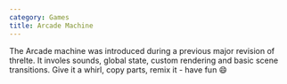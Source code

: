 ```yaml
---
category: Games
title: Arcade Machine
---
```


The Arcade machine was introduced during a previous major revision of threlte.
It involes sounds, global state, custom rendering and basic scene transitions.
Give it a whirl, copy parts, remix it - have fun 😄

<Example path="games/three-arcade-game" />
